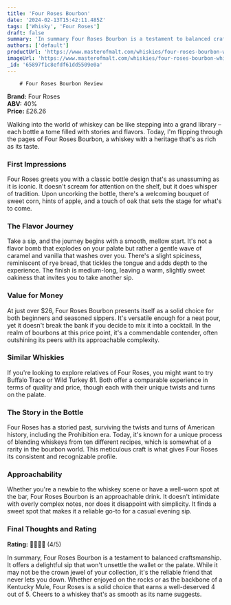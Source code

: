 ```yaml
---
title: 'Four Roses Bourbon'
date: '2024-02-13T15:42:11.485Z'
tags: ['Whisky', 'Four Roses']
draft: false
summary: 'In summary Four Roses Bourbon is a testament to balanced craftsmanship It offers a delightful sip that wont unsettle the wallet or the palate While it may not be the crown jewel of your collection its the reliable friend that never lets you down Whether enjoyed on the rocks or as the backbone of a Kentucky Mule Four Roses is a solid choice that earns a welldeserved 4 out of 5 Cheers to a whiskey thats as smooth as its name suggests...'
authors: ['default']
productUrl: 'https://www.masterofmalt.com/whiskies/four-roses-bourbon-whiskey/'
imageUrl: 'https://www.masterofmalt.com/whiskies/four-roses-bourbon-whiskey.jpg'
_id: '65897f1c8efdf61dd5509e0a'
---
```


        # Four Roses Bourbon Review

**Brand:** Four Roses  
**ABV:** 40%  
**Price:** £26.26

Walking into the world of whiskey can be like stepping into a grand library – each bottle a tome filled with stories and flavors. Today, I'm flipping through the pages of Four Roses Bourbon, a whiskey with a heritage that's as rich as its taste.

### First Impressions

Four Roses greets you with a classic bottle design that's as unassuming as it is iconic. It doesn't scream for attention on the shelf, but it does whisper of tradition. Upon uncorking the bottle, there's a welcoming bouquet of sweet corn, hints of apple, and a touch of oak that sets the stage for what's to come.

### The Flavor Journey

Take a sip, and the journey begins with a smooth, mellow start. It's not a flavor bomb that explodes on your palate but rather a gentle wave of caramel and vanilla that washes over you. There's a slight spiciness, reminiscent of rye bread, that tickles the tongue and adds depth to the experience. The finish is medium-long, leaving a warm, slightly sweet oakiness that invites you to take another sip.

### Value for Money

At just over $26, Four Roses Bourbon presents itself as a solid choice for both beginners and seasoned sippers. It's versatile enough for a neat pour, yet it doesn't break the bank if you decide to mix it into a cocktail. In the realm of bourbons at this price point, it's a commendable contender, often outshining its peers with its approachable complexity.

### Similar Whiskies

If you're looking to explore relatives of Four Roses, you might want to try Buffalo Trace or Wild Turkey 81. Both offer a comparable experience in terms of quality and price, though each with their unique twists and turns on the palate.

### The Story in the Bottle

Four Roses has a storied past, surviving the twists and turns of American history, including the Prohibition era. Today, it's known for a unique process of blending whiskeys from ten different recipes, which is somewhat of a rarity in the bourbon world. This meticulous craft is what gives Four Roses its consistent and recognizable profile.

### Approachability

Whether you're a newbie to the whiskey scene or have a well-worn spot at the bar, Four Roses Bourbon is an approachable drink. It doesn't intimidate with overly complex notes, nor does it disappoint with simplicity. It finds a sweet spot that makes it a reliable go-to for a casual evening sip.

### Final Thoughts and Rating

**Rating:** 🥃🥃🥃🥃 (4/5)

In summary, Four Roses Bourbon is a testament to balanced craftsmanship. It offers a delightful sip that won't unsettle the wallet or the palate. While it may not be the crown jewel of your collection, it's the reliable friend that never lets you down. Whether enjoyed on the rocks or as the backbone of a Kentucky Mule, Four Roses is a solid choice that earns a well-deserved 4 out of 5. Cheers to a whiskey that's as smooth as its name suggests.
